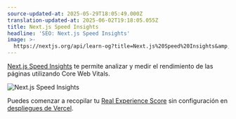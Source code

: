 ```yaml
---
source-updated-at: 2025-05-29T18:05:49.000Z
translation-updated-at: 2025-06-02T19:18:05.055Z
title: Next.js Speed Insights
headline: 'SEO: Next.js Speed Insights'
image: >-
  https://nextjs.org/api/learn-og?title=Next.js%20Speed%20Insights&amp;chapter=30
---
```


[Next.js Speed Insights](https://nextjs.org/analytics) te permite analizar y medir el rendimiento de las páginas utilizando Core Web Vitals.

![Next.js Speed Insights](https://h8DxKfmAPhn8O0p3.public.blob.vercel-storage.com/learn/pages-router/seo/analytics.png)

Puedes comenzar a recopilar tu [Real Experience Score](https://vercel.com/docs/concepts/speed-insights#metrics) sin configuración en [despliegues de Vercel](https://vercel.com/docs/concepts/speed-insights).